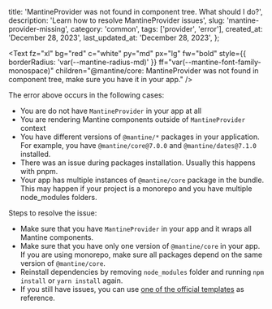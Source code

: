 
  title:
    'MantineProvider was not found in component tree. What should I do?',
  description: 'Learn how to resolve MantineProvider issues',
  slug: 'mantine-provider-missing',
  category: 'common',
  tags: ['provider', 'error'],
  created_at: 'December 28, 2023',
  last_updated_at: 'December 28, 2023',
};


<Text
  fz="xl"
  bg="red"
  c="white"
  py="md"
  px="lg"
  fw="bold"
  style={{ borderRadius: 'var(--mantine-radius-md)' }}
  ff="var(--mantine-font-family-monospace)"
  children="@mantine/core: MantineProvider was not found in component tree, make sure you have it in your app."
/>

The error above occurs in the following cases:

- You are do not have `MantineProvider` in your app at all
- You are rendering Mantine components outside of `MantineProvider` context
- You have different versions of `@mantine/*` packages in your application.
  For example, you have `@mantine/core@7.0.0` and `@mantine/dates@7.1.0` installed.
- There was an issue during packages installation. Usually this happens with pnpm.
- Your app has multiple instances of `@mantine/core` package in the bundle. This may
  happen if your project is a monorepo and you have multiple node_modules folders.

Steps to resolve the issue:

- Make sure that you have `MantineProvider` in your app and it wraps all Mantine components.
- Make sure that you have only one version of `@mantine/core` in your app. If you are using
  monorepo, make sure all packages depend on the same version of `@mantine/core`.
- Reinstall dependencies by removing `node_modules` folder and running `npm install` or
  `yarn install` again.
- If you still have issues, you can use [one of the official templates](https://mantine.dev/getting-started/#get-started-with-a-template) as reference.
